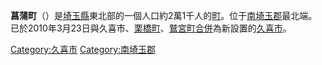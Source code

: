{{日本町村 (廢除)
| 自治體名=菖蒲
| 町村=町
| 町村章=
| 日文原名=菖蒲町
| 平假名=しょうぶまち
| 羅馬字拼音=Shōbu-machi
| 都道府縣=埼玉縣
| 支廳=
| 廢除時間 = 2010年3月23日
| 廢除理由 = 新設合併
| 廢除時處置 = '''菖蒲町'''、久喜市、[[栗橋町|栗橋町]]、[[鷲宮町|鷲宮町]] → [[久喜市|久喜市]]
| 現在自治體 = 久喜市
| 郡=南埼玉郡
| 編號=11446-4
| 面積=27.37
| 邊界未定=
| 人口=
| 統計時間= 
| 自治體=[[桶川市|桶川市]]、[[加須市|加須市]]、[[久喜市|久喜市]]、[[鴻巢市|鴻巢市]]、[[白岡町|白岡町]]
| 樹=
| 花=
| 鳥=
| 其他象徵物=
| 其他象徵=
| 郵遞區號=346-0192
| 所在地=埼玉縣南埼玉郡菖蒲町大字新堀38
| 電話號碼=480-85-1111
| 外部連結=http://www.town.shobu.saitama.jp/
| 經度=
| 緯度=
| 地圖=
| 註記=
}}
'''菖蒲町'''（{{jpn|j=菖蒲町|hg=しょうぶまち|rm=Shōbu machi|f=y}}）是[[埼玉縣|埼玉縣]]東北部的一個人口約2萬1千人的[[町|町]]。位于[[南埼玉郡|南埼玉郡]]最北端。已於2010年3月23日與久喜市、[[栗橋町|栗橋町]]、[[鷲宮町|鷲宮町]][[市町村合併|合併]]為新設置的[[久喜市|久喜市]]。

{{埼玉縣}}{{Authority control}}

[[Category:久喜市|Category:久喜市]]
[[Category:南埼玉郡|Category:南埼玉郡]]